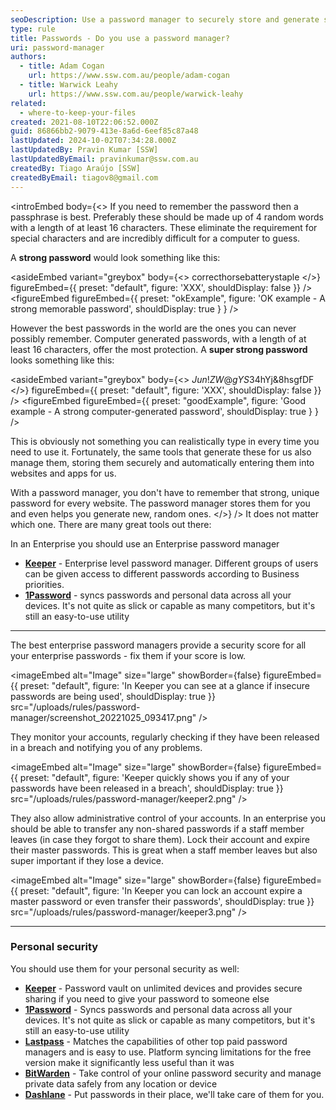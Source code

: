 ```yaml
---
seoDescription: Use a password manager to securely store and generate strong, unique passwords, ensuring your online accounts are protected from breaches and cyber threats.
type: rule
title: Passwords - Do you use a password manager?
uri: password-manager
authors:
  - title: Adam Cogan
    url: https://www.ssw.com.au/people/adam-cogan
  - title: Warwick Leahy
    url: https://www.ssw.com.au/people/warwick-leahy
related:
  - where-to-keep-your-files
created: 2021-08-10T22:06:52.000Z
guid: 86866bb2-9079-413e-8a6d-6eef85c87a48
lastUpdated: 2024-10-02T07:34:28.000Z
lastUpdatedBy: Pravin Kumar [SSW]
lastUpdatedByEmail: pravinkumar@ssw.com.au
createdBy: Tiago Araújo [SSW]
createdByEmail: tiagov8@gmail.com
---
```


<introEmbed
  body={<>
If you need to remember the password then a passphrase is best. Preferably these should be made up of 4 random words with a length of at least 16 characters. These eliminate the requirement for special characters and are incredibly difficult for a computer to guess.

A **strong password** would look something like this:

<asideEmbed
  variant="greybox"
  body={<>
    correcthorsebatterystaple
  </>}
  figureEmbed={{
    preset: "default",
    figure: 'XXX',
    shouldDisplay: false
  }}
/>
<figureEmbed figureEmbed={{
  preset: "okExample",
  figure: 'OK example - A strong memorable password',
  shouldDisplay: true
} } />


However the best passwords in the world are the ones you can never possibly remember. Computer generated passwords, with a length of at least 16 characters, offer the most protection. A **super strong password** looks something like this:

<asideEmbed
  variant="greybox"
  body={<>
    $Jun!ZW@gYS%bmy0($34hYj&8hsgfDF
  </>}
  figureEmbed={{
    preset: "default",
    figure: 'XXX',
    shouldDisplay: false
  }}
/>
<figureEmbed figureEmbed={{
  preset: "goodExample",
  figure: 'Good example - A strong computer-generated password',
  shouldDisplay: true
} } />


This is obviously not something you can realistically type in every time you need to use it. Fortunately, the same tools that generate these for us also manage them, storing them securely and automatically entering them into websites and apps for us.

With a password manager, you don't have to remember that strong, unique password for every website. The password manager stores them for you and even helps you generate new, random ones.
  </>}
/>
It does not matter which one. There are many great tools out there:

<youtubeEmbed url="https://youtu.be/xHSnHj-zKF4" description="Figure: Why you should use a password manager" />

In an Enterprise you should use an Enterprise password manager

* **[Keeper](https://www.keepersecurity.com/enterprise.html)** - Enterprise level password manager. Different groups of users can be given access to different passwords according to Business priorities.
* **[1Password](https://1password.com/enterprise-password-manager/)** - syncs passwords and personal data across all your devices. It's not quite as slick or capable as many competitors, but it's still an easy-to-use utility

---

The best enterprise password managers provide a security score for all your enterprise passwords - fix them if your score is low.


<imageEmbed
  alt="Image"
  size="large"
  showBorder={false}
  figureEmbed={{
    preset: "default",
    figure: 'In Keeper you can see at a glance if insecure passwords are being used',
    shouldDisplay: true
  }}
  src="/uploads/rules/password-manager/screenshot_20221025_093417.png"
/>

They monitor your accounts, regularly checking if they have been released in a breach and notifying you of any problems.


<imageEmbed
  alt="Image"
  size="large"
  showBorder={false}
  figureEmbed={{
    preset: "default",
    figure: 'Keeper quickly shows you if any of your passwords have been released in a breach',
    shouldDisplay: true
  }}
  src="/uploads/rules/password-manager/keeper2.png"
/>

They also allow administrative control of your accounts. In an enterprise you should be able to transfer any non-shared passwords if a staff member leaves (in case they forgot to share them). Lock their account and expire their master passwords. This is great when a staff member leaves but also super important if they lose a device.


<imageEmbed
  alt="Image"
  size="large"
  showBorder={false}
  figureEmbed={{
    preset: "default",
    figure: 'In Keeper you can lock an account expire a master password or even transfer their passwords',
    shouldDisplay: true
  }}
  src="/uploads/rules/password-manager/keeper3.png"
/>

---

### Personal security

You should use them for your personal security as well:

* **[Keeper](https://www.keepersecurity.com/personal.html)** - Password vault on unlimited devices and provides secure sharing if you need to give your password to someone else
* **[1Password](https://1password.com)** - Syncs passwords and personal data across all your devices. It's not quite as slick or capable as many competitors, but it's still an easy-to-use utility
* **[Lastpass](https://www.lastpass.com/)** - Matches the capabilities of other top paid password managers and is easy to use. Platform syncing limitations for the free version make it significantly less useful than it was
* **[BitWarden](https://bitwarden.com/products/)** - Take control of your online password security and manage private data safely from any location or device
* **[Dashlane](https://www.dashlane.com/lp/search)** - Put passwords in their place, we'll take care of them for you.
